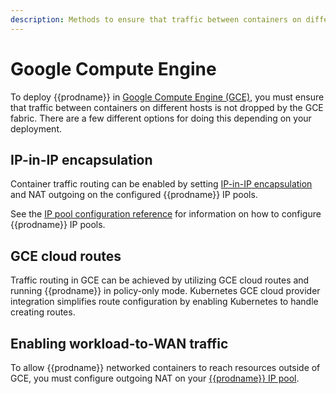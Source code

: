 ```yaml
---
description: Methods to ensure that traffic between containers on different hosts is not dropped by GCE fabric.
---
```


# Google Compute Engine

To deploy {{prodname}} in [Google Compute Engine (GCE)](https://cloud.google.com/compute/), you must ensure that traffic between containers on different hosts is not dropped by the GCE fabric.
There are a few different options for doing this depending on your
deployment.

## IP-in-IP encapsulation

Container traffic routing can be enabled by setting [IP-in-IP encapsulation](/networking/configuring/vxlan-ipip) and NAT outgoing on the configured {{prodname}} IP pools.

See the [IP pool configuration reference](/reference/resources/ippool) for information on how to configure {{prodname}} IP pools.

## GCE cloud routes

Traffic routing in GCE can be achieved by utilizing GCE cloud routes and running {{prodname}} in policy-only mode.
Kubernetes GCE cloud provider integration simplifies route configuration by enabling Kubernetes to handle creating routes.

## Enabling workload-to-WAN traffic

To allow {{prodname}} networked containers to reach resources outside of GCE, you must configure outgoing NAT on your [{{prodname}} IP pool](/reference/resources/ippool).
